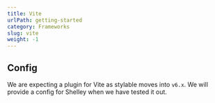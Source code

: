 ```yaml
---
title: Vite
urlPath: getting-started
category: Frameworks
slug: vite
weight: -1
---
```


## Config

We are expecting a plugin for Vite as stylable moves into `v6.x`. We will provide a config for Shelley when we have tested it out.
